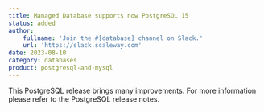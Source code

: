 ```yaml
---
title: Managed Database supports now PostgreSQL 15
status: added
author:
    fullname: 'Join the #[database] channel on Slack.'
    url: 'https://slack.scaleway.com'
date: 2023-08-10
category: databases
product: postgresql-and-mysql
---
```


This PostgreSQL release brings many improvements. For more information please refer to the <Link to=https://www.postgresql.org/about/news/postgresql-153-148-1311-1215-and-1120-released-2637/>PostgreSQL release notes</Link>.

